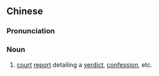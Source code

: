 {{also|爰书}}
==Chinese==
{{zh-forms|s=爰书}}

===Pronunciation===
{{zh-pron
|m=yuánshū
|c=wun4 syu1,jyun4 syu1
|cat=n
}}

===Noun===
{{zh-noun}}

# {{label|zh|literary|archaic}} [[court]] [[report]] detailing a [[verdict]], [[confession]], etc. {{gloss|in use during the Qin and Han dynasties}}